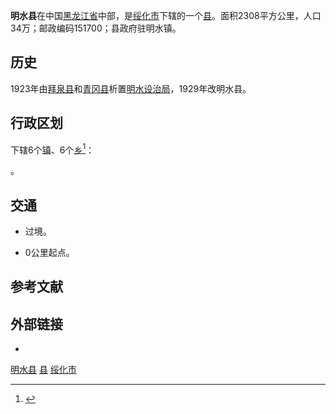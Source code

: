 {{Infobox China County
|Belong = [[黑龙江省|黑龙江省]][[绥化市|绥化市]]
}}
'''明水县'''在中国[[黑龙江省|黑龙江省]]中部，是[[绥化市|绥化市]]下辖的一个[[县|县]]。面积2308平方公里，人口34万；邮政编码151700；县政府驻明水镇。

== 历史 ==

1923年由[[拜泉县|拜泉县]]和[[青冈县|青冈县]]析置[[明水设治局|明水设治局]]，1929年改明水县。

== 行政区划 ==
{{PAGENAMEBASE}}下辖6个[[行政建制镇|镇]]、6个[[乡_(中华人民共和国)|乡]]<ref>{{PRC admin/ref sgc|23/12/25}}</ref>：

{{PRC admin/children|23/12/25}}。

== 交通 ==
* {{中国国道名|202}}过境。
* {{中国国道名|203}}0公里起点。

== 参考文献 ==
{{reflist}}

== 外部链接 ==
* {{Official website|http://www.mingshui.gov.cn/|name=明水县人民政府}}

{{黑龙江省绥化市明水县行政区划}}
{{绥化市行政区划}}
{{黑龙江行政区划}}

[[Category:明水县|]]
[[Category:绥化区县市|县]]
[[Category:黑龙江省县份|绥化市]]
